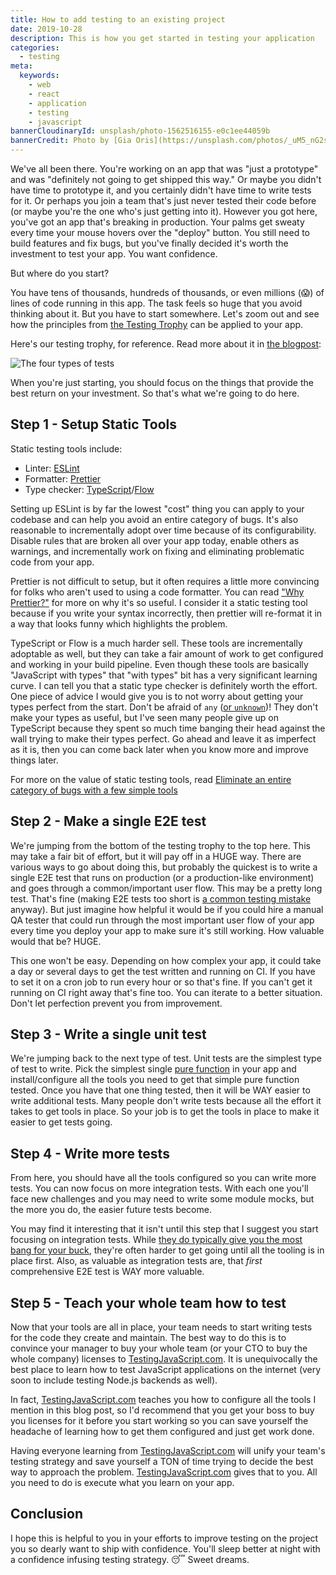 ```yaml
---
title: How to add testing to an existing project
date: 2019-10-28
description: This is how you get started in testing your application
categories:
  - testing
meta:
  keywords:
    - web
    - react
    - application
    - testing
    - javascript
bannerCloudinaryId: unsplash/photo-1562516155-e0c1ee44059b
bannerCredit: Photo by [Gia Oris](https://unsplash.com/photos/_uM5_nG2ssc)
---
```


We've all been there. You're working on an app that was "just a prototype" and
was "definitely not going to get shipped this way." Or maybe you didn't have
time to prototype it, and you certainly didn't have time to write tests for it.
Or perhaps you join a team that's just never tested their code before (or maybe
you're the one who's just getting into it). However you got here, you've got an
app that's breaking in production. Your palms get sweaty every time your mouse
hovers over the "deploy" button. You still need to build features and fix bugs,
but you've finally decided it's worth the investment to test your app. You want
confidence.

But where do you start?

You have tens of thousands, hundreds of thousands, or even millions (😱) of
lines of code running in this app. The task feels so huge that you avoid
thinking about it. But you have to start somewhere. Let's zoom out and see how
the principles from
[the Testing Trophy](/blog/static-vs-unit-vs-integration-vs-e2e-tests) can be
applied to your app.

Here's our testing trophy, for reference. Read more about it in
[the blogpost](/blog/static-vs-unit-vs-integration-vs-e2e-tests):

![The four types of tests](https://res.cloudinary.com/kentcdodds-com/image/upload/v1625032813/kentcdodds.com/content/blog/how-to-add-testing-to-an-existing-project/testing-trophy.png)

When you're just starting, you should focus on the things that provide the best
return on your investment. So that's what we're going to do here.

## Step 1 - Setup Static Tools

Static testing tools include:

- Linter: [ESLint](https://eslint.org/)
- Formatter: [Prettier](https://prettier.io/)
- Type checker:
  [TypeScript](https://www.typescriptlang.org/)/[Flow](https://flow.org/)

Setting up ESLint is by far the lowest "cost" thing you can apply to your
codebase and can help you avoid an entire category of bugs. It's also reasonable
to incrementally adopt over time because of its configurability. Disable rules
that are broken all over your app today, enable others as warnings, and
incrementally work on fixing and eliminating problematic code from your app.

Prettier is not difficult to setup, but it often requires a little more
convincing for folks who aren't used to using a code formatter. You can read
["Why Prettier?"](https://prettier.io/docs/en/why-prettier.html) for more on why
it's so useful. I consider it a static testing tool because if you write your
syntax incorrectly, then prettier will re-format it in a way that looks funny
which highlights the problem.

TypeScript or Flow is a much harder sell. These tools are incrementally
adoptable as well, but they can take a fair amount of work to get configured and
working in your build pipeline. Even though these tools are basically
"JavaScript with types" that "with types" bit has a very significant learning
curve. I can tell you that a static type checker is definitely worth the effort.
One piece of advice I would give you is to not worry about getting your types
perfect from the start. Don't be afraid of `any`
([or `unknown`](https://mariusschulz.com/blog/the-unknown-type-in-typescript))!
They don't make your types as useful, but I've seen many people give up on
TypeScript because they spent so much time banging their head against the wall
trying to make their types perfect. Go ahead and leave it as imperfect as it is,
then you can come back later when you know more and improve things later.

For more on the value of static testing tools, read
[Eliminate an entire category of bugs with a few simple tools](/blog/eliminate-an-entire-category-of-bugs-with-a-few-simple-tools)

## Step 2 - Make a single E2E test

We're jumping from the bottom of the testing trophy to the top here. This may
take a fair bit of effort, but it will pay off in a HUGE way. There are various
ways to go about doing this, but probably the quickest is to write a single E2E
test that runs on production (or a production-like environment) and goes through
a common/important user flow. This may be a pretty long test. That's fine
(making E2E tests too short is
[a common testing mistake](/blog/common-testing-mistakes) anyway). But just
imagine how helpful it would be if you could hire a manual QA tester that could
run through the most important user flow of your app every time you deploy your
app to make sure it's still working. How valuable would that be? HUGE.

This one won't be easy. Depending on how complex your app, it could take a day
or several days to get the test written and running on CI. If you have to set it
on a cron job to run every hour or so that's fine. If you can't get it running
on CI right away that's fine too. You can iterate to a better situation. Don't
let perfection prevent you from improvement.

## Step 3 - Write a single unit test

We're jumping back to the next type of test. Unit tests are the simplest type of
test to write. Pick the simplest single
[pure function](https://en.wikipedia.org/wiki/Pure_function) in your app and
install/configure all the tools you need to get that simple pure function
tested. Once you have that one thing tested, then it will be WAY easier to write
additional tests. Many people don't write tests because all the effort it takes
to get tools in place. So your job is to get the tools in place to make it
easier to get tests going.

## Step 4 - Write more tests

From here, you should have all the tools configured so you can write more tests.
You can now focus on more integration tests. With each one you'll face new
challenges and you may need to write some module mocks, but the more you do, the
easier future tests become.

You may find it interesting that it isn't until this step that I suggest you
start focusing on integration tests. While
[they do typically give you the most bang for your buck](/blog/write-tests),
they're often harder to get going until all the tooling is in place first. Also,
as valuable as integration tests are, that _first_ comprehensive E2E test is WAY
more valuable.

## Step 5 - Teach your whole team how to test

Now that your tools are all in place, your team needs to start writing tests for
the code they create and maintain. The best way to do this is to convince your
manager to buy your whole team (or your CTO to buy the whole company) licenses
to [TestingJavaScript.com](https://testingjavascript.com). It is unequivocally
the best place to learn how to test JavaScript applications on the internet
(very soon to include testing Node.js backends as well).

In fact, [TestingJavaScript.com](https://testingjavascript.com) teaches you how
to configure all the tools I mention in this blog post, so I'd recommend that
you get your boss to buy you licenses for it before you start working so you can
save yourself the headache of learning how to get them configured and just get
work done.

Having everyone learning from
[TestingJavaScript.com](https://testingjavascript.com) will unify your team's
testing strategy and save yourself a TON of time trying to decide the best way
to approach the problem. [TestingJavaScript.com](https://testingjavascript.com)
gives that to you. All you need to do is execute what you learn on your app.

## Conclusion

I hope this is helpful to you in your efforts to improve testing on the project
you so dearly want to ship with confidence. You'll sleep better at night with a
confidence infusing testing strategy. 😴 Sweet dreams.
